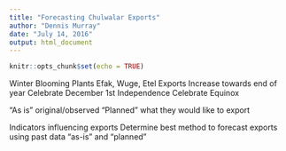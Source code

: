 ```yaml
---
title: "Forecasting Chulwalar Exports"
author: "Dennis Murray"
date: "July 14, 2016"
output: html_document
---
```


```r
knitr::opts_chunk$set(echo = TRUE)
```

Winter Blooming Plants
Efak, Wuge, Etel
Exports Increase towards end of year
Celebrate December 1st Independence
Celebrate Equinox

"As is" original/observed
"Planned" what they would like to export

Indicators influencing exports
Determine best method to forecast exports using past data
"as-is" and "planned"